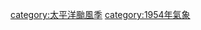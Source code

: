{{Catnav|頁面分類|地理|水體|海洋|太平洋|太平洋颱風|太平洋颱風季}}

[[category:太平洋颱風季|category:太平洋颱風季]]
[[category:1954年氣象|category:1954年氣象]]